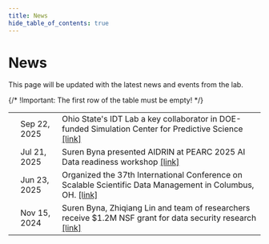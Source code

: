 ```yaml
---
title: News
hide_table_of_contents: true
---
```


# News

This page will be updated with the latest news and events from the lab. 

<div className="newsTableWrapper">

{/* !Important: The first row of the table must be empty! */}

|                                            |              |                                                                                                                                                                                                                                                                                                                                                                                                                                                                                                                                |
| ------------------------------------------ | ------------ | ------------------------------------------------------------------------------------------------------------------------------------------------------------------------------------------------------------------------------------------------------------------------------------------------------------------------------------------------------------------------------------------------------------------------------------------------------------------------------------------------------------------------------ |
| <FAIcon icon="fa-solid fa-file-invoice" /> | Sep 22, 2025 | Ohio State's IDT Lab a key collaborator in DOE-funded Simulation Center for Predictive Science [[link]](https://engineering.osu.edu/news/2025/09/ohio-state-key-collaborator-doe-funded-simulation-center-predictive-science)                                                                                                                                                                                                                                                                                                                                                                     |
| <FAIcon icon="fa-solid fa-file-invoice" /> | Jul 21, 2025 | Suren Byna presented AIDRIN at PEARC 2025 AI Data readiness workshop [[link]](https://web.cvent.com/event/6588dd1b-14b0-4459-b98d-7df1f0f003c3/websitePage:645d57e4-75eb-4769-b2c0-f201a0bfc6ce?session=b267a882-3d9d-4c5e-86ee-a5beea0e118d&shareLink=true)                                                                                                                                                                                                                                                                                                                                                                     |
| <FAIcon icon="fa-solid fa-file-invoice" /> | Jun 23, 2025 | Organized the 37th International Conference on Scalable Scientific Data Management in Columbus, OH. [[link]](https://ssdbm.org/2025/program)                                                                                                                                                                                                                                                                                                                                                                     |
| <FAIcon icon="fa-solid fa-file-invoice" /> | Nov 15, 2024 | Suren Byna, Zhiqiang Lin and team of researchers receive $1.2M NSF grant for data security research [[link]](https://cse.osu.edu/news/2024/11/suren-byna-zhiqiang-lin-and-team-researchers-receive-1.2m-nsf-grant-data-security-research)                                                                                                                                                                                                                                                                                                                                                                     |

</div>
